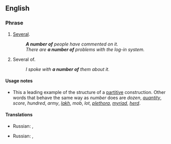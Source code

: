 ==English==

===Phrase===
{{head|en|phrase}}

# [[several|Several]].
#: '''''A number of''' people have commented on it.''
#: ''There are '''a number of''' problems with the log-in system.''
# Several of.
#: ''I spoke with '''a number of''' them about it.''

====Usage notes====
* This a leading example of the structure of a [[partitive]] construction. Other words that behave the same way as ''number'' does are ''dozen'', ''[[quantity]]'', ''score'', ''hundred'', ''army'', ''[[lakh]]'', ''mob'', ''lot'', ''[[plethora]]'', ''[[myriad]]'', ''[[herd]]''.

====Translations====
{{trans-top|several}}
* Russian: {{t+|ru|ряд|m}}, {{t+|ru|не́сколько}}
{{trans-mid}}
{{trans-bottom}}

{{trans-top|several of}}
* Russian: {{t+|ru|ряд|m}}, {{t+|ru|не́сколько}}
{{trans-mid}}
{{trans-bottom}}